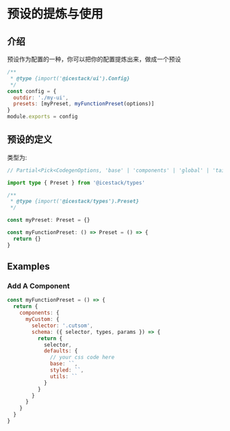 # 预设的提炼与使用

## 介绍

预设作为配置的一种，你可以把你的配置提炼出来，做成一个预设

```js filename="icestack.config.js"
/**
 * @type {import('@icestack/ui').Config}
 */
const config = {
  outdir: './my-ui',
  presets: [myPreset, myFunctionPreset(options)]
}
module.exports = config
```

## 预设的定义

类型为:

```ts
// Partial<Pick<CodegenOptions, 'base' | 'components' | 'global' | 'tailwindcssConfig'>>

import type { Preset } from '@icestack/types'

/**
 * @type {import('@icestack/types').Preset}
 */

const myPreset: Preset = {}

const myFunctionPreset: () => Preset = () => {
  return {}
}
```

## Examples

### Add A Component

```js
const myFunctionPreset = () => {
  return {
    components: {
      myCustom: {
        selector: '.cutsom',
        schema: ({ selector, types, params }) => {
          return {
            selector,
            defaults: {
              // your css code here
              base: ``,
              styled: ``,
              utils: ``
            }
          }
        }
      }
    }
  }
}
```
